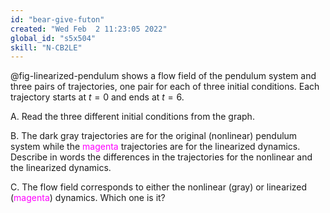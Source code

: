 ```yaml
---
id: "bear-give-futon"
created: "Wed Feb  2 11:23:05 2022"
global_id: "s5x504"
skill: "N-CB2LE"
---
```


@fig-linearized-pendulum shows a flow field of the pendulum system and three pairs of trajectories, one pair for each of three initial conditions. Each trajectory starts at $t=0$ and ends at $t=6$. 

A. Read the three different initial conditions from the graph.

B. The dark gray trajectories are for the original (nonlinear) pendulum system while the [magenta]{style="color: magenta;"} trajectories are for the linearized dynamics. Describe in words the differences in the trajectories for the nonlinear and the linearized dynamics.

C. The flow field corresponds to either the nonlinear (gray) or linearized  ([magenta]{style="color: magenta;"}) dynamics. Which one is it?

